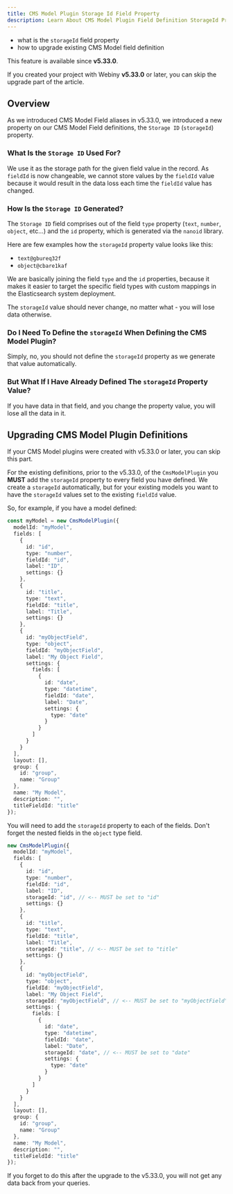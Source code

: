 ```yaml
---
title: CMS Model Plugin Storage Id Field Property
description: Learn About CMS Model Plugin Field Definition StorageId Property
---
```



<Alert type="success" title="What you'll learn">

- what is the `storageId` field property
- how to upgrade existing CMS Model field definition

</Alert>

<Alert type="info" title="Can I use this?">

This feature is available since **v5.33.0**.

If you created your project with Webiny **v5.33.0** or later, you can skip the upgrade part of the article.

</Alert>

## Overview

As we introduced CMS Model Field aliases in v5.33.0, we introduced a new property on our CMS Model Field definitions, the `Storage ID` (`storageId`) property.

### What Is the `Storage ID` Used For?

We use it as the storage path for the given field value in the record. As `fieldId` is now changeable, we cannot store values by the `fieldId` value because it would result in the data loss each time the `fieldId` value has changed.

### How Is the `Storage ID` Generated?

The `Storage ID` field comprises out of the field `type` property (`text`, `number`, `object`, etc...) and the `id` property, which is generated via the `nanoid` library.

Here are few examples how the `storageId` property value looks like this:

- `text@gbureq32f`
- `object@cbare1kaf`

We are basically joining the field `type` and the `id` properties, because it makes it easier to target the specific field types with custom mappings in the Elasticsearch system deployment.

The `storageId` value should never change, no matter what - you will lose data otherwise.

### Do I Need To Define the `storageId` When Defining the CMS Model Plugin?

Simply, no, you should not define the `storageId` property as we generate that value automatically.

### But What If I Have Already Defined The `storageId` Property Value?

If you have data in that field, and you change the property value, you will lose all the data in it.

## Upgrading CMS Model Plugin Definitions

<Alert type="info">
  If your CMS Model plugins were created with v5.33.0 or later, you can skip this part.
</Alert>

For the existing definitions, prior to the v5.33.0, of the `CmsModelPlugin` you **MUST** add the `storageId` property to every field you have defined.
We create a `storageId` automatically, but for your existing models you want to have the `storageId` values set to the existing `fieldId` value.

So, for example, if you have a model defined:

```typescript
const myModel = new CmsModelPlugin({
  modelId: "myModel",
  fields: [
    {
      id: "id",
      type: "number",
      fieldId: "id",
      label: "ID",
      settings: {}
    },
    {
      id: "title",
      type: "text",
      fieldId: "title",
      label: "Title",
      settings: {}
    },
    {
      id: "myObjectField",
      type: "object",
      fieldId: "myObjectField",
      label: "My Object Field",
      settings: {
        fields: [
          {
            id: "date",
            type: "datetime",
            fieldId: "date",
            label: "Date",
            settings: {
              type: "date"
            }
          }
        ]
      }
    }
  ],
  layout: [],
  group: {
    id: "group",
    name: "Group"
  },
  name: "My Model",
  description: "",
  titleFieldId: "title"
});
```

You will need to add the `storageId` property to each of the fields. Don't forget the nested fields in the `object` type field.

```typescript
new CmsModelPlugin({
  modelId: "myModel",
  fields: [
    {
      id: "id",
      type: "number",
      fieldId: "id",
      label: "ID",
      storageId: "id", // <-- MUST be set to "id"
      settings: {}
    },
    {
      id: "title",
      type: "text",
      fieldId: "title",
      label: "Title",
      storageId: "title", // <-- MUST be set to "title"
      settings: {}
    },
    {
      id: "myObjectField",
      type: "object",
      fieldId: "myObjectField",
      label: "My Object Field",
      storageId: "myObjectField", // <-- MUST be set to "myObjectField"
      settings: {
        fields: [
          {
            id: "date",
            type: "datetime",
            fieldId: "date",
            label: "Date",
            storageId: "date", // <-- MUST be set to "date"
            settings: {
              type: "date"
            }
          }
        ]
      }
    }
  ],
  layout: [],
  group: {
    id: "group",
    name: "Group"
  },
  name: "My Model",
  description: "",
  titleFieldId: "title"
});
```

If you forget to do this after the upgrade to the v5.33.0, you will not get any data back from your queries.
